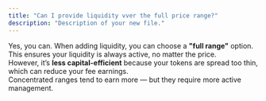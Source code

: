 ```yaml
---
title: "Can I provide liquidity vver the full price range?"
description: "Description of your new file."
---
```


Yes, you can. When adding liquidity, you can choose a **"full range"** option.\
This ensures your liquidity is always active, no matter the price.\
However, it’s **less capital-efficient** because your tokens are spread too thin, which can reduce your fee earnings.\
Concentrated ranges tend to earn more — but they require more active management.